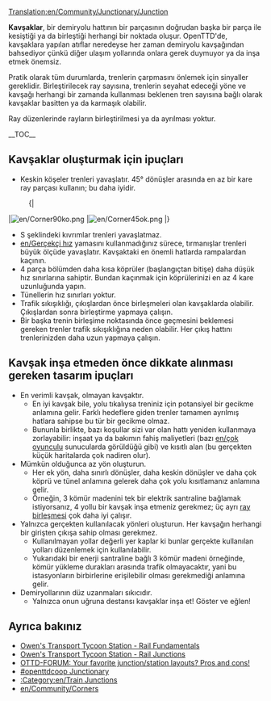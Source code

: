 [[Translation:en/Community/Junctionary/Junction]]
{{en/junctionsmenu}}{{tr/İçindekiler}}

'''Kavşaklar''', bir demiryolu hattının bir parçasının doğrudan başka bir parça ile kesiştiği ya da birleştiği herhangi bir noktada oluşur. OpenTTD'de, kavşaklara yapılan atıflar neredeyse her zaman demiryolu kavşağından bahsediyor çünkü diğer ulaşım yollarında onlara gerek duymuyor ya da inşa etmek önemsiz.

Pratik olarak tüm durumlarda, trenlerin çarpmasını önlemek için sinyaller gereklidir. Birleştirilecek ray sayısına, trenlerin seyahat edeceği yöne ve kavşağı herhangi bir zamanda kullanması beklenen tren sayısına bağlı olarak kavşaklar basitten ya da karmaşık olabilir.

Ray düzenlerinde rayların birleştirilmesi ya da ayrılması yoktur.

__TOC__

==Kavşaklar oluşturmak için ipuçları==

* Keskin köşeler trenleri yavaşlatır. 45° dönüşler arasında en az bir kare ray parçası kullanın; bu daha iyidir.
:{|
|[[File:en/Corner90ko.png]]
|[[File:en/Corner45ok.png]]
|}
* S şeklindeki kıvrımlar trenleri yavaşlatmaz.
* [[en/Gerçekçi hız]] yamasını kullanmadığınız sürece, tırmanışlar trenleri büyük ölçüde yavaşlatır. Kavşaktaki en önemli hatlarda rampalardan kaçının.
* 4 parça bölümden daha kısa köprüler (başlangıçtan bitişe) daha düşük hız sınırlarına sahiptir. Bundan kaçınmak için köprülerinizi en az 4 kare uzunluğunda yapın.
* Tünellerin hız sınırları yoktur.
* Trafik sıkışıklığı, çıkışlardan önce birleşmeleri olan kavşaklarda olabilir. Çıkışlardan sonra birleştirme yapmaya çalışın.
* Bir başka trenin birleşime noktasında önce geçmesini beklemesi gereken trenler trafik sıkışıklığına neden olabilir. Her çıkış hattını trenlerinizden daha uzun yapmaya çalışın.

==Kavşak inşa etmeden önce dikkate alınması gereken tasarım ipuçları==
* En verimli kavşak, olmayan kavşaktır.
** En iyi kavşak bile, yolu tıkalıysa treniniz için potansiyel bir gecikme anlamına gelir. Farklı hedeflere giden trenler tamamen ayrılmış hatlara sahipse bu tür bir gecikme olmaz.
** Bununla birlikte, bazı koşullar sizi var olan hattı yeniden kullanmaya zorlayabilir: inşaat ya da bakımın fahiş maliyetleri (bazı [[en/çok oyunculu]] sunucularda görüldüğü gibi) ve kısıtlı alan (bu gerçekten küçük haritalarda çok nadiren olur).
* Mümkün olduğunca az yön oluşturun.
** Her ek yön, daha sınırlı dönüşler, daha keskin dönüşler ve daha çok köprü ve tünel anlamına gelerek daha çok yolu kısıtlamanız anlamına gelir.
** Örneğin, 3 kömür madenini tek bir elektrik santraline bağlamak istiyorsanız, 4 yollu bir kavşak inşa etmeniz gerekmez; üç ayrı [[en/Community/Junctionary/Line Merge|ray birleşmesi]] çok daha iyi çalışır.
* Yalnızca gerçekten kullanılacak yönleri oluşturun. Her kavşağın herhangi bir girişten çıkışa sahip olması gerekmez.
** Kullanılmayan yollar değerli yer kaplar ki bunlar gerçekte kullanılan yolları düzenlemek için kullanılabilir.
** Yukarıdaki bir enerji santraline bağlı 3 kömür madeni örneğinde, kömür yükleme durakları arasında trafik olmayacaktır, yani bu istasyonların birbirlerine erişilebilir olması gerekmediği anlamına gelir.
* Demiryollarının düz uzanmaları sıkıcıdır.
** Yalnızca onun uğruna destansı kavşaklar inşa et! Göster ve eğlen!

==Ayrıca bakınız==
* [http://www.transporttycoon.net/rail Owen's Transport Tycoon Station - Rail Fundamentals]
* [http://www.transporttycoon.net/junctions Owen's Transport Tycoon Station - Rail Junctions]
* [http://www.tt-forums.net/viewtopic.php?p=251709#251709 OTTD-FORUM: Your favorite junction/station layouts? Pros and cons!]
* [http://wiki.openttdcoop.org/Junctionary #openttdcoop Junctionary]
* [[:Category:en/Train Junctions]]
* [[en/Community/Corners]]